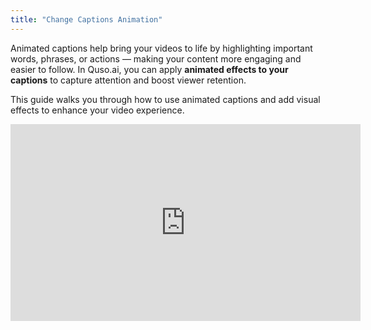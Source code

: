 ```yaml
---
title: "Change Captions Animation"
---
```


Animated captions help bring your videos to life by highlighting important words, phrases, or actions — making your content more engaging and easier to follow. In Quso.ai, you can apply **animated effects to your captions** to capture attention and boost viewer retention.

This guide walks you through how to use animated captions and add visual effects to enhance your video experience.

<iframe width="560" height="315" src="https://www.youtube.com/embed/s87O3i7ke0A?si=mOUduSchNJe8c7TM" title="YouTube video player" frameborder="0" allow="accelerometer; autoplay; clipboard-write; encrypted-media; gyroscope; picture-in-picture; web-share" referrerpolicy="strict-origin-when-cross-origin" allowfullscreen />

---

## 🎥 Why Use Animated Captions?

Animated captions:

- Draw attention to key words or moments
- Keep viewers visually engaged
- Work great for social media clips and promotional content

---

## 🚀 How to Add Animated Captions

### **Step 1: Open the Subtitles Panel**

Navigate to the **Editor**, then click on the **Subtitles** tab on the left-hand side.\
This is where you’ll find **all available animated caption styles**.

![Edit Captions1 Jp](/images/edit-captions1.jpg)

### **Step 2: Choose an Animation**

You’ll see options such as:

- **Highlight Word**
- **Elevate the Word** (and other newly added animations)

Click on any animation style to preview and apply it.

![Animated Captions Jp](/images/animated-captions.jpg)

---

## 🎨 Customize the Animation

### **Change Color Effects**

Once an animation is applied, you can customize its **color** to match your video theme or brand.

### **Add Text Effects**

You can layer **text effects** (like shadow, outline) onto animated captions for even more visual impact.

- Apply one or multiple effects based on your preference.

![Caption Style5 Jp](/images/caption-style5.jpg)

---

## 🎛 Adjust Background, Padding & Radius

Want to change the look of the animated caption box?

- **Background color**: Change or disable it based on your visual needs.
- **Padding, margins, radius**: Tweak these for the perfect layout.
- Combine multiple settings for maximum impact.

---

## ✅ You’re All Set\!

Animated captions are a powerful way to improve video clarity and boost viewer engagement. Play around with different styles and effects to find what best suits your content.

Need help or want to request new animation styles? Contact our support team — we’d love to hear from you\!